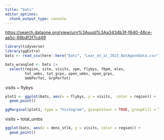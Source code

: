 ```yaml
---
title: "bats"
editor_options: 
  chunk_output_type: console
---
```


<https://search.dataone.org/view/urn%3Auuid%3Aa3434b3f-f640-48ce-aa5c-68bdf2f7cd49>

```r
library(tidyverse)
library(ggExtra)
bats <- read_csv(here::here("bats", "Lear_et_al_2023_BatAgaveData.csv"))
```

```r
bats_wrangled <- bats |> 
  select(region, site, visits, vpm, flybys, fbpm, elev, 
         tot_umbs, tot_grps, open_umbs, open_grps,
         UmbPerTot, GrpPerTot)
```

visits ~ flybys
```r
plot1 <- ggplot(bats, aes(x = flybys, y = visits,  color = region)) +
  geom_point()

ggMarginal(plot1, type = "histogram", groupColour = TRUE, groupFill = TRUE)
```

visits ~ total_umbs
```r
ggplot(bats, aes(x = dens_stlk, y = visits, color = region)) +
  geom_point()
```
